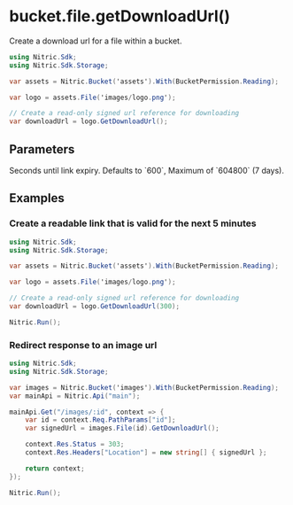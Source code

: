 
# bucket.file.getDownloadUrl()

Create a download url for a file within a bucket.

```csharp
using Nitric.Sdk;
using Nitric.Sdk.Storage;

var assets = Nitric.Bucket('assets').With(BucketPermission.Reading);

var logo = assets.File('images/logo.png');

// Create a read-only signed url reference for downloading
var downloadUrl = logo.GetDownloadUrl();
```

## Parameters

<Properties>
  <Property name="expiry" type="int">
    Seconds until link expiry. Defaults to `600`, Maximum of `604800` (7 days).
  </Property>
</Properties>

## Examples

### Create a readable link that is valid for the next 5 minutes

```csharp
using Nitric.Sdk;
using Nitric.Sdk.Storage;

var assets = Nitric.Bucket('assets').With(BucketPermission.Reading);

var logo = assets.File('images/logo.png');

// Create a read-only signed url reference for downloading
var downloadUrl = logo.GetDownloadUrl(300);

Nitric.Run();
```

### Redirect response to an image url

```csharp
using Nitric.Sdk;
using Nitric.Sdk.Storage;

var images = Nitric.Bucket('images').With(BucketPermission.Reading);
var mainApi = Nitric.Api("main");

mainApi.Get("/images/:id", context => {
    var id = context.Req.PathParams["id"];
    var signedUrl = images.File(id).GetDownloadUrl();

    context.Res.Status = 303;
    context.Res.Headers["Location"] = new string[] { signedUrl };

    return context;
});

Nitric.Run();
```
